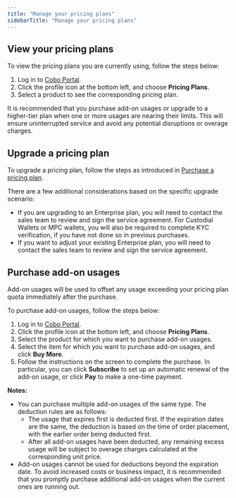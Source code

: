 ```yaml
---
title: "Manage your pricing plans"
sidebarTitle: "Manage your pricing plans"
---
```


## View your pricing plans

To view the pricing plans you are currently using, follow the steps below:

1. Log in to [Cobo Portal](https://portal.cobo.com/login).
2. Click the profile icon at the bottom left, and choose **Pricing Plans**. 
3. Select a product to see the corresponding pricing plan.

It is recommended that you purchase add-on usages or upgrade to a higher-tier plan when one or more usages are nearing their limits. This will ensure uninterrupted service and avoid any potential disruptions or overage charges.

## Upgrade a pricing plan

To upgrade a pricing plan, follow the steps as introduced in [Purchase a pricing plan](/en/portal/bills-and-payments/purchase-pricing-plan).

There are a few additional considerations based on the specific upgrade scenario:

- If you are upgrading to an Enterprise plan, you will need to contact the sales team to review and sign the service agreement. For Custodial Wallets or MPC wallets, you will also be required to complete KYC verification, if you have not done so in previous purchases.
- If you want to adjust your existing Enterprise plan, you will need to contact the sales team to review and sign the service agreement.

## Purchase add-on usages

Add-on usages will be used to offset any usage exceeding your pricing plan quota immediately after the purchase. 

To purchase add-on usages, follow the steps below:

1. Log in to [Cobo Portal](https://portal.cobo.com/login).
2. Click the profile icon at the bottom left, and choose **Pricing Plans**. 
3. Select the product for which you want to purchase add-on usages.
4. Select the item for which you want to purchase add-on usages, and click **Buy More**.
5. Follow the instructions on the screen to complete the purchase. In particular, you can click **Subscribe** to set up an automatic renewal of the add-on usage, or click **Pay** to make a one-time payment.

**Notes:**

- You can purchase multiple add-on usages of the same type. The deduction rules are as follows:	
  - The usage that expires first is deducted first. If the expiration dates are the same, the deduction is based on the time of order placement, with the earlier order being deducted first.
  - After all add-on usages have been deducted, any remaining excess usage will be subject to overage charges calculated at the corresponding unit price.
- Add-on usages cannot be used for deductions beyond the expiration date. To avoid increased costs or business impact, it is recommended that you promptly purchase additional add-on usages when the current ones are running out.